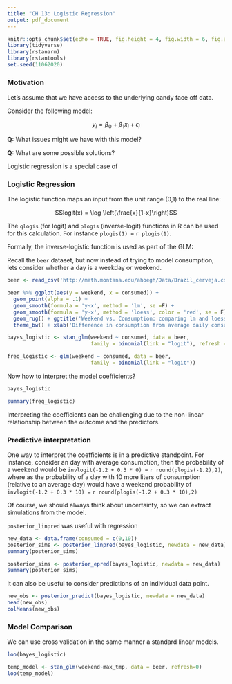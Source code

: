 ```yaml
---
title: "CH 13: Logistic Regression"
output: pdf_document
---
```


\renewcommand{\vec}[1]{\mathbf{#1}}

```r
knitr::opts_chunk$set(echo = TRUE, fig.height = 4, fig.width = 6, fig.align = 'center')
library(tidyverse) 
library(rstanarm)
library(rstantools)
set.seed(11062020)
```

### Motivation

Let's assume that we have access to the underlying candy face off data. 

\vfill

Consider the following model:

$$y_i = \beta_0 + \beta_1 x_i + \epsilon_i$$
\vfill

\vfill

__Q:__ What issues might we have with this model?

\vfill

__Q:__ What are some possible solutions?

\vfill

\newpage

Logistic regression is a special case of 

\vfill

### Logistic Regression

The logistic function maps an input from the unit range (0,1) to the real line:

$$logit(x) = \log \left(\frac{x}{1-x}\right)$$

\vfill



\vfill

The `qlogis` (for logit) and `plogis` (inverse-logit) functions in R can be used for this calculation. For instance `plogis(1) =` `r plogis(1)`.

\vfill

Formally, the inverse-logistic function is used as part of the GLM:

\vfill
\vfill

\newpage

Recall the `beer` dataset, but now instead of trying to model consumption, lets consider whether a day is a weekday or weekend.

```r
beer <- read_csv('http://math.montana.edu/ahoegh/Data/Brazil_cerveja.csv') %>% mutate(consumed = consumed - mean(consumed))
```


```r
beer %>% ggplot(aes(y = weekend, x = consumed)) + 
  geom_point(alpha = .1) + 
  geom_smooth(formula = 'y~x', method = 'lm', se =F) + 
  geom_smooth(formula = 'y~x', method = 'loess', color = 'red', se = F) + 
  geom_rug() + ggtitle('Weekend vs. Consumption: comparing lm and loess') + 
  theme_bw() + xlab('Difference in consumption from average daily consumption (L)')
```
\vfill

```r
bayes_logistic <- stan_glm(weekend ~ consumed, data = beer,
                           family = binomial(link = "logit"), refresh = 0)
```

\vfill

```r
freq_logistic <- glm(weekend ~ consumed, data = beer,
                           family = binomial(link = "logit"))
```

\vfill

\newpage

Now how to  interpret the model coefficients? 

```r
bayes_logistic
```
\vfill
```r
summary(freq_logistic)
```

\newpage

Interpreting the coefficients can be challenging due to the non-linear relationship between the outcome and the predictors. 

### Predictive interpretation

One way to interpret the coefficients is in a predictive standpoint.  For instance, consider an day with average consumption, then the probability of a weekend would be `invlogit(-1.2 + 0.3 * 0) =` `r round(plogis(-1.2),2)`, where as the probability of a day with 10 more liters of consumption (relative to an average day) would have a weekend probability of `invlogit(-1.2 + 0.3 * 10) =` `r round(plogis(-1.2 + 0.3 * 10),2)`

\vfill

Of course, we should always think about uncertainty, so we can extract simulations from the model. 

\vfill

`posterior_linpred` was useful with regression
```r
new_data <- data.frame(consumed = c(0,10))
posterior_sims <- posterior_linpred(bayes_logistic, newdata = new_data)
summary(posterior_sims)
```

\vfill

```r
posterior_sims <- posterior_epred(bayes_logistic, newdata = new_data)
summary(posterior_sims)
```

\newpage

It can also be useful to consider predictions of an individual data point.

```r
new_obs <- posterior_predict(bayes_logistic, newdata = new_data)
head(new_obs)
colMeans(new_obs)
```

### Model Comparison

We can use cross validation in the same manner a standard linear models.

```r
loo(bayes_logistic)

temp_model <- stan_glm(weekend~max_tmp, data = beer, refresh=0)
loo(temp_model)
```

